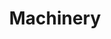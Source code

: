 ---
title: Machinery
description: This page is a work-in-progress.
sidebar:
    order: 3
    badge: "TODO"
---